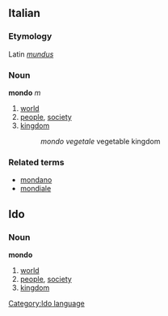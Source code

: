 ==Italian==
===Etymology===
Latin ''[[mundus]]''
===Noun===
'''mondo''' ''m''

# [[world]]
# [[people]], [[society]]
# [[kingdom]]
#: ''mondo vegetale'' vegetable kingdom

===Related terms===
*[[mondano]]
*[[mondiale]]


==Ido==
[[Category:Ido language]]
===Noun===
'''mondo''' 

# [[world]]
# [[people]], [[society]]
# [[kingdom]]